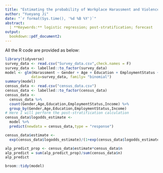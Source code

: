 ```yaml
---
title: "Estimating the probability of Workplace Harassment and Violence in Canada using Multilevel Regression and Post-Stratification"
author: "Yueyang Ji"
date: "`r format(Sys.time(), '%d %B %Y')`"
abstract:
  | **Keywords:** logistic regression; post-stratification; forecast
output:
  bookdown::pdf_document2:
---
```


All the R code are provided as below:
```r
library(tidyverse)
survey_data <- read.csv("Survey_data.csv",check.names = F)
survey_data <- labelled::to_factor(survey_data)
model <- glm(Harassment ~ Gender + Age + Education + EmploymentStatus + Income, 
            data=survey_data, family= "binomial")
summary(model)
census_data <- read.csv("census_data.csv")
census_data <- labelled::to_factor(census_data)
census_data <- 
  census_data %>%
  count(Gender,Age,Education,EmploymentStatus,Income) %>%
  group_by(Gender,Age,Education,EmploymentStatus,Income) 
# Here I will perform the post-stratification calculation
census_data$logodds_estimate <-
  model %>%
  predict(newdata = census_data,type = "response")

census_data$estimate <-
  exp(census_data$logodds_estimate)/(1+exp(census_data$logodds_estimate))

alp_predict_prop <- census_data$estimate*census_data$n
alp_predict = sum(alp_predict_prop)/sum(census_data$n)
alp_predict

broom::tidy(model)
```
